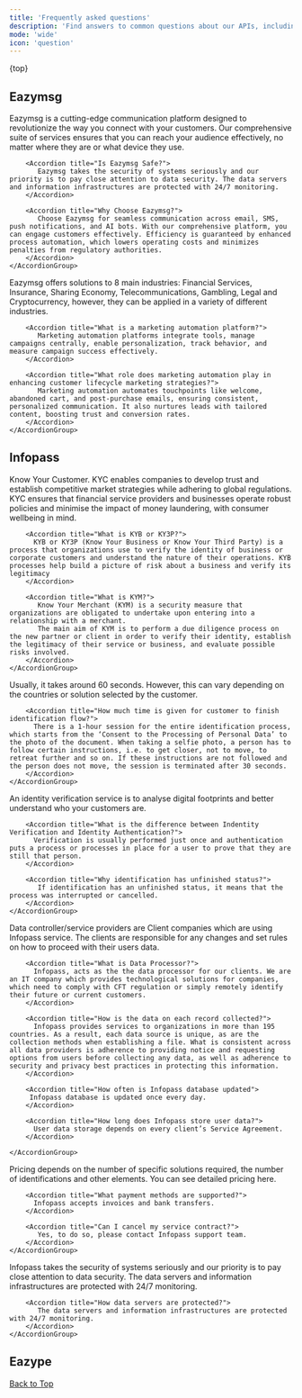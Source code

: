 ```yaml
---
title: 'Frequently asked questions'
description: 'Find answers to common questions about our APIs, including API management, generating API Key, pricing, safety and compliance and using key features.'
mode: 'wide'
icon: 'question'
---
```

{top}

## Eazymsg 

<Tabs>
  <Tab title="General">
    <AccordionGroup>
        <Accordion title="What is Eazymsg?">
           Eazymsg is a cutting-edge communication platform designed to revolutionize the way you connect with your customers. Our comprehensive suite of services ensures that you can reach your audience effectively, no matter where they are or what device they use.
        </Accordion>

        <Accordion title="Is Eazymsg Safe?">
           Eazymsg takes the security of systems seriously and our priority is to pay close attention to data security. The data servers and information infrastructures are protected with 24/7 monitoring.
        </Accordion>

        <Accordion title="Why Choose Eazymsg?">
           Choose Eazymsg for seamless communication across email, SMS, push notifications, and AI bots. With our comprehensive platform, you can engage customers effectively. Efficiency is guaranteed by enhanced process automation, which lowers operating costs and minimizes penalties from regulatory authorities.
        </Accordion>
    </AccordionGroup>
  </Tab>

  <Tab title="Safety And Compliance Strategy">
    <AccordionGroup>
        <Accordion title="What Industries Does Eazymsg Offer Solutions To?">
           Eazymsg offers solutions to 8 main industries: Financial Services, Insurance, Sharing Economy, Telecommunications, Gambling, Legal and Cryptocurrency, however, they can be applied in a variety of different industries.
        </Accordion>

        <Accordion title="What is a marketing automation platform?">
           Marketing automation platforms integrate tools, manage campaigns centrally, enable personalization, track behavior, and measure campaign success effectively.
        </Accordion>

        <Accordion title="What role does marketing automation play in enhancing customer lifecycle marketing strategies?">
           Marketing automation automates touchpoints like welcome, abandoned cart, and post-purchase emails, ensuring consistent, personalized communication. It also nurtures leads with tailored content, boosting trust and conversion rates.
        </Accordion>
    </AccordionGroup>
  </Tab>
</Tabs>

## Infopass

<Tabs>
  <Tab title="General">
    <AccordionGroup>
        <Accordion title="What is KYC?">
           Know Your Customer. KYC enables companies to develop trust and establish competitive market strategies while adhering to global regulations. KYC ensures that financial service providers and businesses operate robust policies and minimise the impact of money laundering, with consumer wellbeing in mind.
        </Accordion>

        <Accordion title="What is KYB or KY3P?">
          KYB or KY3P (Know Your Business or Know Your Third Party) is a process that organizations use to verify the identity of business or corporate customers and understand the nature of their operations. KYB processes help build a picture of risk about a business and verify its legitimacy
        </Accordion>

        <Accordion title="What is KYM?">
           Know Your Merchant (KYM) is a security measure that organizations are obligated to undertake upon entering into a relationship with a merchant.
           The main aim of KYM is to perform a due diligence process on the new partner or client in order to verify their identity, establish the legitimacy of their service or business, and evaluate possible risks involved.
        </Accordion>
    </AccordionGroup>
  </Tab>

  <Tab title="Verification Process">
    <AccordionGroup>
        <Accordion title="How much time does it take to Verify a user?">
           Usually, it takes around 60 seconds. However, this can vary depending on the countries or solution selected by the customer.
        </Accordion>

        <Accordion title="How much time is given for customer to finish identification flow?">
          There is a 1-hour session for the entire identification process, which starts from the ‘Consent to the Processing of Personal Data’ to the photo of the document. When taking a selfie photo, a person has to follow certain instructions, i.e. to get closer, not to move, to retreat further and so on. If these instructions are not followed and the person does not move, the session is terminated after 30 seconds.
        </Accordion>
    </AccordionGroup>
  </Tab>

  <Tab title="Identifications">
    <AccordionGroup>
        <Accordion title="What is Identity Verification?">
           An identity verification service is to analyse digital footprints and better understand who your customers are.
        </Accordion>

        <Accordion title="What is the difference between Indentity Verification and Identity Authentication?">
          Verification is usually performed just once and authentication puts a process or processes in place for a user to prove that they are still that person.
        </Accordion>

        <Accordion title="Why identification has unfinished status?">
           If identification has an unfinished status, it means that the process was interrupted or cancelled.
        </Accordion>
    </AccordionGroup>
  </Tab>

  <Tab title="Data">
    <AccordionGroup>
        <Accordion title="What is Data Conntroller/Service Provider?">
           Data controller/service providers are Client companies which are using Infopass service. The clients are responsible for any changes and set rules on how to proceed with their users data.
        </Accordion>

        <Accordion title="What is Data Processor?">
          Infopass, acts as the the data processor for our clients. We are an IT company which provides technological solutions for companies, which need to comply with CFT regulation or simply remotely identify their future or current customers.
        </Accordion>

        <Accordion title="How is the data on each record collected?">
          Infopass provides services to organizations in more than 195 countries. As a result, each data source is unique, as are the collection methods when establishing a file. What is consistent across all data providers is adherence to providing notice and requesting options from users before collecting any data, as well as adherence to security and privacy best practices in protecting this information.
        </Accordion>

        <Accordion title="How often is Infopass database updated">
         Infopass database is updated once every day.
        </Accordion>

        <Accordion title="How long does Infopass store user data?">
          User data storage depends on every client’s Service Agreement.
        </Accordion>

    </AccordionGroup>
  </Tab>

  <Tab title="Pricing">
    <AccordionGroup>
        <Accordion title="What is the Pricing range?">
          Pricing depends on the number of specific solutions required, the number of identifications and other elements. You can see detailed pricing here.
        </Accordion>

        <Accordion title="What payment methods are supported?">
          Infopass accepts invoices and bank transfers.
        </Accordion>

        <Accordion title="Can I cancel my service contract?">
           Yes, to do so, please contact Infopass support team.
        </Accordion>
    </AccordionGroup>
  </Tab>

  <Tab title="Safety and Compliance">
    <AccordionGroup>
        <Accordion title="Is Infopass safe?">
           Infopass takes the security of systems seriously and our priority is to pay close attention to data security. The data servers and information infrastructures are protected with 24/7 monitoring.
        </Accordion>

        <Accordion title="How data servers are protected?">
           The data servers and information infrastructures are protected with 24/7 monitoring.
        </Accordion>
    </AccordionGroup>
  </Tab>
</Tabs>

## Eazype

<Tabs>
   <Tab title="Tab 1">
      <AccordionGroup>
         <Accordion>
         </Accordion>
      </AccordionGroup>
   </Tab>
   <Tab title="Tab 2">
      <AccordionGroup>
         <Accordion>
         </Accordion>
      </AccordionGroup>
   </Tab>
</Tabs>

<div style={{
  display: 'flex',
  justifyContent: 'end',
  alignItems: 'right'
 }}>
   
  <a href="#top"> <Icon icon="circle-arrow-up"></Icon> Back to Top</a>
</div>
